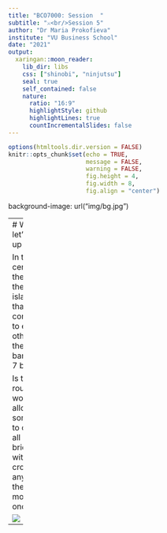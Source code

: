 ```yaml
---
title: "BCO7000: Session  "
subtitle: "⚔<br/>Session 5"
author: "Dr Maria Prokofieva"
institute: "VU Business School"
date: "2021"
output:
  xaringan::moon_reader:
    lib_dir: libs
    css: ["shinobi", "ninjutsu"]
    seal: true
    self_contained: false
    nature:
      ratio: "16:9"
      highlightStyle: github
      highlightLines: true
      countIncrementalSlides: false      
---
```


```r
options(htmltools.dir.version = FALSE)
knitr::opts_chunk$set(echo = TRUE,   
                      message = FALSE,
                      warning = FALSE,
                      fig.height = 4,
                      fig.width = 8,
                      fig.align = "center")
```
background-image: url("img/bg.jpg")

---
# Well - let's warm  up ...

In the center of the river, there lay 2 islands that were connected to each other and the river banks by 7 bridges.

Is there a route that would allow someone to cross all 7 bridges without crossing any of them more than once?

![](img/k3.jpg)
---
